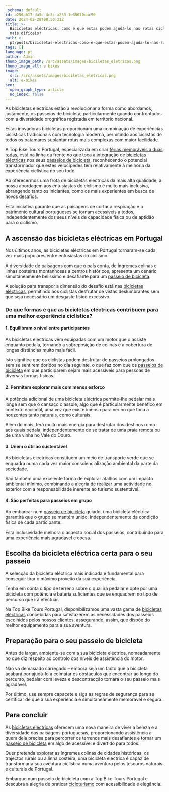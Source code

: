 ```yaml
---
_schema: default
id: b256a617-da5c-4c3c-a233-1e35670dac90
date: 2024-02-28T08:50:21Z
title: >-
  Bicicletas eléctricas: como é que estas podem ajudá-lo nas rotas ciclísticas
  mais difíceis?
path: >-
  pt/posts/bicicletas-electricas-como-e-que-estas-podem-ajuda-lo-nas-rotas-ciclisticas-mais-dificeis
tags: []
language: pt
author: Admin
thumb_image_path: /src/assets/images/biciletas_eletricas.png
thumb_image_alt: e bikes
image:
  src: /src/assets/images/biciletas_eletricas.png
  alt: e-bikes
seo:
  open_graph_type: article
  no_index: false
---
```

As bicicletas eléctricas estão a revolucionar a forma como abordamos,
justamente, os passeios de bicicleta, particularmente quando confrontados com a
diversidade orográfica registada em território nacional.

Estas inovadoras bicicletas proporcionam uma combinação de experiências
ciclísticas tradicionais com tecnologia moderna, permitindo aos ciclistas de
todos os patamares suplantar rotas mais complexas com maior facilidade.

A Top Bike Tours Portugal, especializada em criar [férias memoráveis a duas rodas](https://topbiketoursportugal.com/passeios-de-bicicleta-portugal/),
está na linha da frente no que toca à integração de [bicicletas eléctricas](https://topbiketoursportugal.com/pt/bicicletas/) nos seus [passeios de bicicleta](https://topbiketoursportugal.com/pt/), reconhecendo o potencial transformador que estes velocípedes têm relativamente à melhoria da experiência ciclística no seu todo.

Ao oferecermos uma frota de bicicletas eléctricas da mais alta qualidade, a
nossa abordagem aos entusiastas do ciclismo é muito mais inclusiva, abrangendo
tanto os iniciantes, como os mais experientes em busca de novos desafios.

Esta iniciativa garante que as paisagens de cortar a respiração e o património
cultural portugueses se tornam acessíveis a todos, independentemente dos seus
níveis de capacidade física ou de aptidão para o ciclismo.

## A ascensão das bicicletas eléctricas em Portugal

Nos últimos anos, as bicicletas eléctricas em Portugal tornaram-se cada vez mais
populares entre entusiastas do ciclismo.

A diversidade de paisagens com que o país conta, de íngremes colinas e linhas
costeiras montanhosas a centros históricos, apresenta um cenário simultaneamente
belíssimo e desafiante para um [passeio de bicicleta](https://topbiketoursportugal.com/pt/).

A solução para transpor a dimensão do desafio está nas [bicicletas eléctricas](https://topbiketoursportugal.com/pt/bicicletas/), permitindo aos ciclistas desfrutar de vistas deslumbrantes sem que seja necessário um desgaste físico excessivo.

### De que formas é que as bicicletas eléctricas contribuem para uma melhor experiência ciclística?

#### 1\. Equilibram o nível entre participantes

As bicicletas eléctricas vêm equipadas com um motor que o assiste enquanto
pedala, tornando a sobreposição de colinas e a cobertura de longas distâncias
muito mais fácil.

Isto significa que os ciclistas podem desfrutar de passeios prolongados sem se
sentirem doridos no dia seguinte, o que faz com que os [passeios de bicicleta](https://topbiketoursportugal.com/pt/) em que
participarem sejam mais acessíveis para pessoas de diversas formas físicas.

#### 2\. Permitem explorar mais com menos esforço

A potência adicional de uma bicicleta eléctrica permite-lhe pedalar mais longe
sem que o cansaço o assole, algo que é particularmente benéfico em contexto
nacional, uma vez que existe imenso para ver no que toca a horizontes tanto
naturais, como culturais.

Além do mais, terá muito mais energia para desfrutar dos destinos rumo aos quais
pedala, independentemente de se tratar de uma praia remota ou de uma vinha no
Vale do Douro.

#### 3\. Unem o útil ao sustentável

As bicicletas eléctricas constituem um meio de transporte verde que se enquadra
numa cada vez maior consciencialização ambiental da parte da sociedade.

São também uma excelente forma de explorar atalhos com um impacto ambiental
mínimo, combinando a alegria de realizar uma actividade no exterior com a
responsabilidade inerente ao turismo sustentável.

#### 4\. São perfeitas para passeios em grupo

Ao embarcar num [passeio de bicicleta](https://topbiketoursportugal.com/pt/) guiado, uma bicicleta eléctrica garantirá que o grupo se mantém unido, independentemente da condição física de cada participante.

Esta inclusividade melhora o aspecto social dos passeios, contribuindo para uma
experiência mais agradável e coesa.

## Escolha da bicicleta eléctrica certa para o seu passeio

A selecção da bicicleta eléctrica mais indicada é fundamental para conseguir
tirar o máximo proveito da sua experiência.

Tenha em conta o tipo de terreno sobre o qual irá pedalar e opte por uma
bicicleta com potência e bateria suficientes que se enquadrem no tipo de
percurso que irá efectuar.

Na Top Bike Tours Portugal, disponibilizamos uma vasta gama de [bicicletas eléctricas](https://topbiketoursportugal.com/pt/bicicletas/)
concebidas para satisfazerem as necessidades dos passeios escolhidos pelos
nossos clientes, assegurando, assim, que dispõe do melhor equipamento para a sua
aventura.

## Preparação para o seu passeio de bicicleta

Antes de largar, ambiente-se com a sua bicicleta eléctrica, nomeadamente no que
diz respeito ao controlo dos níveis de assistência do motor.

Não vá demasiado carregado – embora seja um facto que a bicicleta acabará por
ajudá-lo a colmatar os obstáculos que encontrar ao longo do percurso, pedalar
com leveza e descontracção tornará o seu passeio mais agradável.

Por último, use sempre capacete e siga as regras de segurança para se certificar
de que a sua experiência é simultaneamente memorável e segura.

## Para concluir

As [bicicletas eléctricas](https://topbiketoursportugal.com/pt/bicicletas/) oferecem uma nova maneira de viver a beleza e a diversidade das paisagens portuguesas, proporcionando assistência a quem dela precisa para percorrer os terrenos mais desafiantes e tornar um [passeio de bicicleta](https://topbiketoursportugal.com/pt/) em algo de
acessível e divertido para todos.

Quer pretenda explorar as íngremes colinas de cidades históricas, os trajectos
rurais ou a linha costeira, uma bicicleta eléctrica é capaz de transformar a sua
aventura ciclística numa aventura pelos tesouros naturais e culturais de
Portugal.

Embarque num passeio de bicicleta com a Top Bike Tours Portugal e descubra a
alegria de praticar [cicloturismo](https://topbiketoursportugal.com/passeios-de-bicicleta-portugal/) com acessibilidade e elegância.